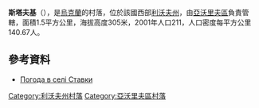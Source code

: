 {{coord|49|57|17|N|23|45|25|E|scale:100000|display=title}}

'''斯塔夫基'''（{{lang-uk|Ставки}}），是[[烏克蘭|烏克蘭]]的村落，位於該國西部[[利沃夫州|利沃夫州]]，由[[亞沃里夫區|亞沃里夫區]]負責管轄，面積1.5平方公里，海拔高度305米，2001年人口211，人口密度每平方公里140.67人。

==參考資料==
* [http://weather.in.ua/ua/l'vovskaja/24758 Погода в селі Ставки] {{Wayback|url=http://weather.in.ua/ua/l%27vovskaja/24758 |date=20111221144246 }}

{{DEFAULTSORT:Ставки}}
[[Category:利沃夫州村落|Category:利沃夫州村落]]
[[Category:亞沃里夫區村落|Category:亞沃里夫區村落]]


{{Lviv-geo-stub}}